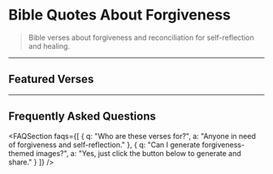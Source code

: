 
# Bible Quotes About Forgiveness

> Bible verses about forgiveness and reconciliation for self-reflection and healing.

<AIQuoteGenerator />

---

## Featured Verses

<BibleQuoteCard reference="Ephesians 4:32" content="Be kind and compassionate to one another, forgiving each other, just as in Christ God forgave you." />
<BibleQuoteCard reference="Matthew 6:14" content="For if you forgive other people when they sin against you, your heavenly Father will also forgive you." />

---

## Frequently Asked Questions

<FAQSection faqs={[
  { q: "Who are these verses for?", a: "Anyone in need of forgiveness and self-reflection." },
  { q: "Can I generate forgiveness-themed images?", a: "Yes, just click the button below to generate and share." }
]} />

<CTASection /> 